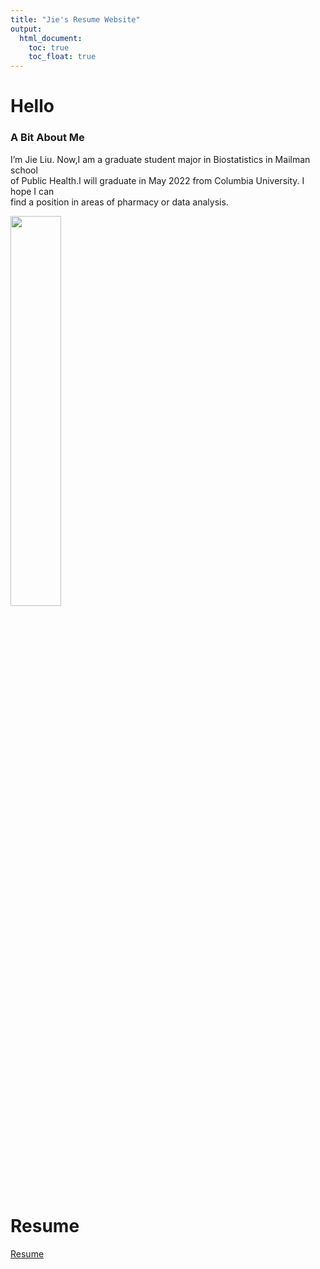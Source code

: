 ```yaml
---
title: "Jie's Resume Website"
output: 
  html_document:
    toc: true
    toc_float: true
---
```



# Hello

### A Bit About Me

I'm Jie Liu. Now,I am a graduate student major in Biostatistics in Mailman school \
of Public Health.I will graduate in May 2022\ from Columbia University. I hope I can\
find a position in areas of  pharmacy or data\ analysis.\

<img src="images/1.jpg" style="width:40%" style="height:20%">









# Resume

[Resume](about.html)



